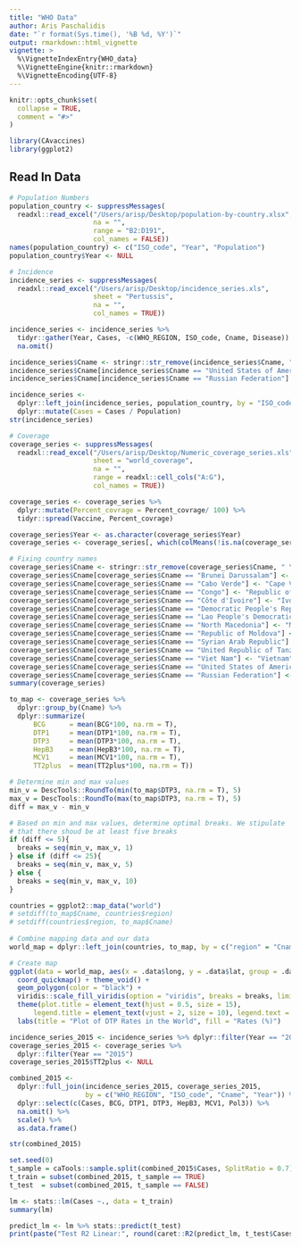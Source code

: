```yaml
---
title: "WHO Data"
author: Aris Paschalidis
date: "`r format(Sys.time(), '%B %d, %Y')`"
output: rmarkdown::html_vignette
vignette: >
  %\VignetteIndexEntry{WHO_data}
  %\VignetteEngine{knitr::rmarkdown}
  %\VignetteEncoding{UTF-8}
---
```


```r
knitr::opts_chunk$set(
  collapse = TRUE,
  comment = "#>"
)
```

```r
library(CAvaccines)
library(ggplot2)
```

## Read In Data
```r
# Population Numbers
population_country <- suppressMessages(
  readxl::read_excel("/Users/arisp/Desktop/population-by-country.xlsx",
                     na = "",
                     range = "B2:D191",
                     col_names = FALSE))
names(population_country) <- c("ISO_code", "Year", "Population")
population_country$Year <- NULL

# Incidence
incidence_series <- suppressMessages(
  readxl::read_excel("/Users/arisp/Desktop/incidence_series.xls",
                     sheet = "Pertussis",
                     na = "",
                     col_names = TRUE))

incidence_series <- incidence_series %>% 
  tidyr::gather(Year, Cases, -c(WHO_REGION, ISO_code, Cname, Disease)) %>% 
  na.omit()

incidence_series$Cname <- stringr::str_remove(incidence_series$Cname, " \\(.*\\)")
incidence_series$Cname[incidence_series$Cname == "United States of America"] <- "USA"
incidence_series$Cname[incidence_series$Cname == "Russian Federation"] <- "Russia"

incidence_series <- 
  dplyr::left_join(incidence_series, population_country, by = "ISO_code") %>% 
  dplyr::mutate(Cases = Cases / Population)
str(incidence_series)

# Coverage
coverage_series <- suppressMessages(
  readxl::read_excel("/Users/arisp/Desktop/Numeric_coverage_series.xls",
                     sheet = "world_coverage",
                     na = "",
                     range = readxl::cell_cols("A:G"),
                     col_names = TRUE))

coverage_series <- coverage_series %>% 
  dplyr::mutate(Percent_covrage = Percent_covrage/ 100) %>%
  tidyr::spread(Vaccine, Percent_covrage)

coverage_series$Year <- as.character(coverage_series$Year)
coverage_series <- coverage_series[, which(colMeans(!is.na(coverage_series)) > 0.40)]

# Fixing country names
coverage_series$Cname <- stringr::str_remove(coverage_series$Cname, " \\(.*\\)")
coverage_series$Cname[coverage_series$Cname == "Brunei Darussalam"] <- "Brunei"
coverage_series$Cname[coverage_series$Cname == "Cabo Verde"] <- "Cape Verde"
coverage_series$Cname[coverage_series$Cname == "Congo"] <- "Republic of Congo"
coverage_series$Cname[coverage_series$Cname == "Côte d'Ivoire"] <- "Ivory Coast"
coverage_series$Cname[coverage_series$Cname == "Democratic People's Republic of Korea"] <- "North Korea"
coverage_series$Cname[coverage_series$Cname == "Lao People's Democratic Republic"] <- "Laos"
coverage_series$Cname[coverage_series$Cname == "North Macedonia"] <- "Macedonia"
coverage_series$Cname[coverage_series$Cname == "Republic of Moldova"] <- "Moldova"
coverage_series$Cname[coverage_series$Cname == "Syrian Arab Republic"] <- "Syria"
coverage_series$Cname[coverage_series$Cname == "United Republic of Tanzania"] <- "Tanzania"
coverage_series$Cname[coverage_series$Cname == "Viet Nam"] <- "Vietnam"
coverage_series$Cname[coverage_series$Cname == "United States of America"] <- "USA"
coverage_series$Cname[coverage_series$Cname == "Russian Federation"] <- "Russia"
summary(coverage_series)
```

```r
to_map <- coverage_series %>% 
  dplyr::group_by(Cname) %>% 
  dplyr::summarize(
      BCG      = mean(BCG*100, na.rm = T),
      DTP1     = mean(DTP1*100, na.rm = T),
      DTP3     = mean(DTP3*100, na.rm = T),
      HepB3    = mean(HepB3*100, na.rm = T),
      MCV1     = mean(MCV1*100, na.rm = T),
      TT2plus  = mean(TT2plus*100, na.rm = T))

# Determine min and max values
min_v = DescTools::RoundTo(min(to_map$DTP3, na.rm = T), 5)
max_v = DescTools::RoundTo(max(to_map$DTP3, na.rm = T), 5)
diff = max_v - min_v

# Based on min and max values, determine optimal breaks. We stipulate
# that there shoud be at least five breaks
if (diff <= 5){
  breaks = seq(min_v, max_v, 1)
} else if (diff <= 25){
  breaks = seq(min_v, max_v, 5)
} else {
  breaks = seq(min_v, max_v, 10)
}

countries = ggplot2::map_data("world")
# setdiff(to_map$Cname, countries$region)
# setdiff(countries$region, to_map$Cname)
  
# Combine mapping data and our data
world_map = dplyr::left_join(countries, to_map, by = c("region" = "Cname"))

# Create map
ggplot(data = world_map, aes(x = .data$long, y = .data$lat, group = .data$group, fill = DTP3)) +
  coord_quickmap() + theme_void() +
  geom_polygon(color = "black") +
  viridis::scale_fill_viridis(option = "viridis", breaks = breaks, limits = c(min_v, max_v)) +
  theme(plot.title = element_text(hjust = 0.5, size = 15),
      legend.title = element_text(vjust = 2, size = 10), legend.text = element_text(size = 10)) +
  labs(title = "Plot of DTP Rates in the World", fill = "Rates (%)")
```

```r
incidence_series_2015 <- incidence_series %>% dplyr::filter(Year == "2015")
coverage_series_2015 <- coverage_series %>% 
  dplyr::filter(Year == "2015")
coverage_series_2015$TT2plus <- NULL

combined_2015 <- 
  dplyr::full_join(incidence_series_2015, coverage_series_2015, 
                   by = c("WHO_REGION", "ISO_code", "Cname", "Year")) %>% 
  dplyr::select(c(Cases, BCG, DTP1, DTP3, HepB3, MCV1, Pol3)) %>% 
  na.omit() %>% 
  scale() %>% 
  as.data.frame()

str(combined_2015)

set.seed(0)
t_sample = caTools::sample.split(combined_2015$Cases, SplitRatio = 0.7)
t_train = subset(combined_2015, t_sample == TRUE)
t_test  = subset(combined_2015, t_sample == FALSE)

lm <- stats::lm(Cases ~., data = t_train)
summary(lm)

predict_lm <- lm %>% stats::predict(t_test)
print(paste("Test R2 Linear:", round(caret::R2(predict_lm, t_test$Cases), 4)))
```


